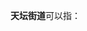 '''天坛街道'''可以指：
{{PRC admin/disambig|11/01/01/016/000|41/90/01/004/000}}
{{disambig|cat=四字乡级行政区划消歧义}}